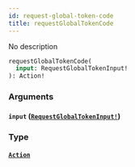 ```yaml
---
id: request-global-token-code
title: requestGlobalTokenCode
---
```


No description

```graphql
requestGlobalTokenCode(
  input: RequestGlobalTokenInput!
): Action!

```

### Arguments

#### `input` ([`RequestGlobalTokenInput!`](/docs/graphql/inputs/request-global-token-input))

### Type

#### [`Action`](/docs/graphql/objects/action)

